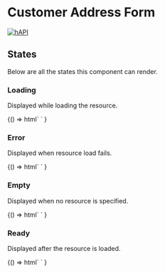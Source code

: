 
<Meta title="Forms / Address" component="foxy-address-form" />

# Customer Address Form

[![hAPI](https://img.shields.io/badge/hAPI-customer__address-green.svg)](https://api.foxycart.com/rels/customer_address)

## States

Below are all the states this component can render.

### Loading

Displayed while loading the resource.

<Canvas>
  <Story name="Loading">
    {() =>
      html`
        <foxy-address-form class="max-w-xl mx-auto" href="https://demo.foxycart.com/s/admin/sleep">
        </foxy-address-form>
      `
    }
  </Story>
</Canvas>

### Error

Displayed when resource load fails.

<Canvas>
  <Story name="Error">
    {() =>
      html`
        <foxy-address-form
          href="https://demo.foxycart.com/s/admin/not-found"
          class="max-w-xl mx-auto"
        >
        </foxy-address-form>
      `
    }
  </Story>
</Canvas>

### Empty

Displayed when no resource is specified.

<Canvas>
  <Story name="Empty">
    {() =>
      html`
        <foxy-address-form
          parent="https://demo.foxycart.com/s/admin/customers/0/addresses"
          class="max-w-xl mx-auto"
        >
        </foxy-address-form>
      `
    }
  </Story>
</Canvas>

### Ready

Displayed after the resource is loaded.

<Canvas>
  <Story name="Ready">
    {() =>
      html`
        <foxy-address-form
          href="https://demo.foxycart.com/s/admin/customer_addresses/0"
          class="max-w-xl mx-auto"
        >
        </foxy-address-form>
      `
    }
  </Story>
</Canvas>
